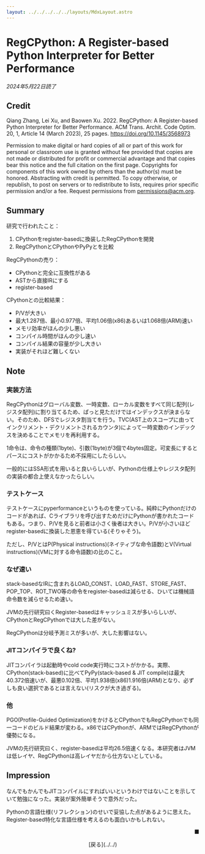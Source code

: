 ```yaml
---
layout: ../../../../../layouts/MdxLayout.astro
---
```


# RegCPython: A Register-based Python Interpreter for Better Performance

_2024年5月22日読了_



## Credit

Qiang Zhang, Lei Xu, and Baowen Xu. 2022. RegCPython: A Register-based Python Interpreter for Better Performance. ACM Trans. Archit. Code Optim. 20, 1, Article 14 (March 2023), 25 pages. https://doi.org/10.1145/3568973

Permission to make digital or hard copies of all or part of this work for personal or classroom use is granted without fee provided that copies are not made or distributed for profit or commercial advantage and that copies bear this notice and the full citation on the first page. Copyrights for components of this work owned by others than the author(s) must be honored. Abstracting with credit is permitted. To copy otherwise, or republish, to post on servers or to redistribute to lists, requires prior specific permission and/or a fee. Request permissions from permissions@acm.org.


## Summary

研究で行われたこと：

1. CPythonをregister-basedに換装したRegCPythonを開発
2. RegCPythonとCPythonやPyPyとを比較

RegCPythonの売り：

- CPythonと完全に互換性がある
- ASTから直接IRにする
- register-based

CPythonとの比較結果：

- P/Vが大きい
- 最大1.287倍、最小0.977倍、平均1.06倍(x86)あるいは1.068倍(ARM)速い
- メモリ効率がほんの少し悪い
- コンパイル時間がほんの少し速い
- コンパイル結果の容量が少し大きい
- 実装がそれほど難しくない


## Note

### 実装方法

RegCPythonはグローバル変数、一時変数、ローカル変数をすべて同じ配列(レジスタ配列)に割り当てるため、ぱっと見ただけではインデックスが決まらない。そのため、DFSでレジスタ割当てを行う。TVC(AST上のスコープに由ってインクリメント・デクリメントされるカウンタ)によって一時変数のインデックスを決めることでメモリを再利用する。

1命令は、命令の種類(1byte)、引数(1byte)が3個で4bytes固定。可変長にするとパースにコストがかかるため不採用にしたらしい。

一般的にはSSA形式を用いると良いらしいが、Pythonの仕様上やレジスタ配列の実装の都合上使えなかったらしい。

### テストケース

テストケースにpyperformanceというものを使っている。純粋にPythonだけのコードがあれば、Cライブラリを呼び出すためだけにPythonが書かれたコードもある。つまり、P/Vを見ると前者は小さく後者は大きい。P/Vが小さいほどregister-basedに換装した恩恵を得ている(そりゃそう)。

ただし、P/VとはP(Physical instructions)(ネイティブな命令語数)とV(Virtual instructions)(VMに対する命令語数)の比のこと。

### なぜ速い

stack-basedなIRに含まれるLOAD_CONST、LOAD_FAST、STORE_FAST、POP_TOP、ROT_TWO等の命令をregister-basedは減らせる、ひいては機械語命令数を減らせるため速い。

JVMの先行研究曰くRegister-basedはキャッシュミスが多いらしいが、CPythonとRegCPythonでは大した差がない。

RegCPythonは分岐予測ミスが多いが、大した影響はない。

### JITコンパイラで良くね?

JITコンパイラは起動時やcold code実行時にコストがかかる。実際、CPython(stack-based)に比べてPyPy(stack-based & JIT compile)は最大40.372倍速いが、最悪0.102倍、平均1.938倍(x86)1.916倍(ARM)となり、必ずしも良い選択であるとは言えない(リスクが大き過ぎる)。

### 他

PGO(Profile-Guided Optimization)をかけるとCPythonでもRegCPythonでも同一コードのビルド結果が変わる。x86ではCPythonが、ARMではRegCPythonが優勢になる。

JVMの先行研究曰く、register-basedは平均26.5倍速くなる。本研究者はJVMは低レイヤ、RegCPythonは高レイヤだから仕方ないとしている。


## Impression

なんでもかんでもJITコンパイルにすればいいというわけではないことを示していて勉強になった。実装が案外簡単そうで意外だった。

Pythonの言語仕様(リフレクション)のせいで妥協した点があるように思えた。Register-based特化な言語仕様を考えるのも面白いかもしれない。



<p style="text-align: right">■</p>

<div style="text-align: center">
    [戻る](../../)
</div>
